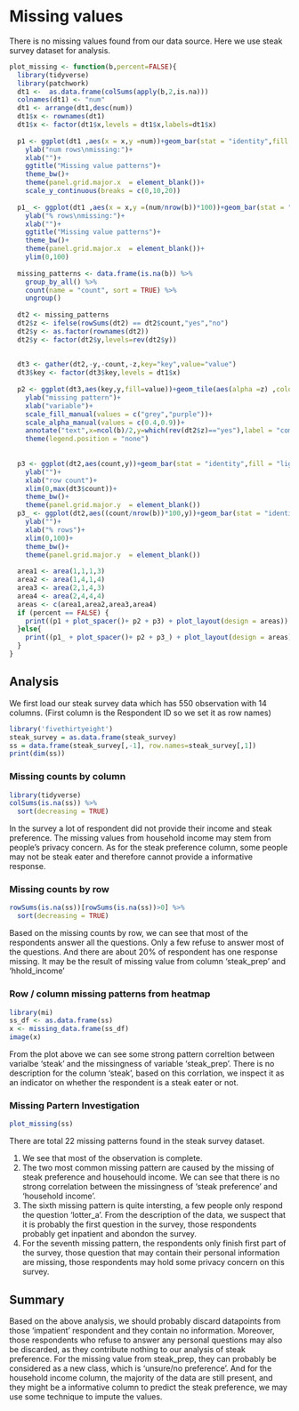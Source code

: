 # Missing values
There is no missing values found from our data source. Here we use steak survey dataset for analysis.


```r
plot_missing <- function(b,percent=FALSE){
  library(tidyverse)
  library(patchwork)
  dt1 <-  as.data.frame(colSums(apply(b,2,is.na)))
  colnames(dt1) <- "num"
  dt1 <- arrange(dt1,desc(num))
  dt1$x <- rownames(dt1)
  dt1$x <- factor(dt1$x,levels = dt1$x,labels=dt1$x) 
  
  p1 <- ggplot(dt1 ,aes(x = x,y =num))+geom_bar(stat = "identity",fill = "lightblue")+
    ylab("num rows\nmissing:")+
    xlab("")+
    ggtitle("Missing value patterns")+
    theme_bw()+
    theme(panel.grid.major.x  = element_blank())+
    scale_y_continuous(breaks = c(0,10,20))
  
  p1_ <- ggplot(dt1 ,aes(x = x,y =(num/nrow(b))*100))+geom_bar(stat = "identity",fill = "lightblue")+
    ylab("% rows\nmissing:")+
    xlab("")+
    ggtitle("Missing value patterns")+
    theme_bw()+
    theme(panel.grid.major.x  = element_blank())+
    ylim(0,100)
  
  missing_patterns <- data.frame(is.na(b)) %>%
    group_by_all() %>%
    count(name = "count", sort = TRUE) %>%
    ungroup()
  
  dt2 <- missing_patterns
  dt2$z <- ifelse(rowSums(dt2) == dt2$count,"yes","no")
  dt2$y <- as.factor(rownames(dt2))
  dt2$y <- factor(dt2$y,levels=rev(dt2$y))
  
  
  dt3 <- gather(dt2,-y,-count,-z,key="key",value="value")
  dt3$key <- factor(dt3$key,levels = dt1$x)
  
  p2 <- ggplot(dt3,aes(key,y,fill=value))+geom_tile(aes(alpha =z) ,colour="white")+
    ylab("missing pattern")+
    xlab("variable")+
    scale_fill_manual(values = c("grey","purple"))+
    scale_alpha_manual(values = c(0.4,0.9))+
    annotate("text",x=ncol(b)/2,y=which(rev(dt2$z)=="yes"),label = "complete cases")+
    theme(legend.position = "none")
  
  
  p3 <- ggplot(dt2,aes(count,y))+geom_bar(stat = "identity",fill = "lightblue")+
    ylab("")+
    xlab("row count")+
    xlim(0,max(dt3$count))+
    theme_bw()+
    theme(panel.grid.major.y  = element_blank())
  p3_ <- ggplot(dt2,aes((count/nrow(b))*100,y))+geom_bar(stat = "identity",fill = "lightblue")+
    ylab("")+
    xlab("% rows")+
    xlim(0,100)+
    theme_bw()+
    theme(panel.grid.major.y  = element_blank())
  
  area1 <- area(1,1,1,3)
  area2 <- area(1,4,1,4)
  area3 <- area(2,1,4,3)
  area4 <- area(2,4,4,4)
  areas <- c(area1,area2,area3,area4)
  if (percent == FALSE) {
    print((p1 + plot_spacer()+ p2 + p3) + plot_layout(design = areas))
  }else{
    print((p1_ + plot_spacer()+ p2 + p3_) + plot_layout(design = areas))
  }
}
```



## Analysis

We first load our steak survey data which has 550 observation with 14 columns. (First column is the Respondent ID so we set it as row names)
```r
library('fivethirtyeight')
steak_survey = as.data.frame(steak_survey) 
ss = data.frame(steak_survey[,-1], row.names=steak_survey[,1])
print(dim(ss))
```

### Missing counts by column
```r
library(tidyverse)
colSums(is.na(ss)) %>%
  sort(decreasing = TRUE)
```
In the survey a lot of respondent did not provide their income and steak preference. The missing values from household income may stem from people's privacy concern. As for the steak preference column, some people may not be steak eater and therefore cannot provide a informative response.

### Missing counts by row
```r
rowSums(is.na(ss))[rowSums(is.na(ss))>0] %>% 
  sort(decreasing = TRUE)
```
Based on the missing counts by row, we can see that most of the respondents answer all the questions. Only a few refuse to answer most of the questions. And there are about 20% of respondent has one response missing. It may be the result of missing value from column 'steak_prep' and 'hhold_income'

### Row / column missing patterns from heatmap
```r
library(mi)
ss_df <- as.data.frame(ss)
x <- missing_data.frame(ss_df)
image(x)
```
From the plot above we can see some strong pattern correltion between varialbe 'steak' and the missingness of variable 'steak_prep'. There is no description for the column 'steak', based on this corrlation, we inspect it as an indicator on whether the respondent is a steak eater or not. 

### Missing Partern Investigation
```r
plot_missing(ss)
```
There are total 22 missing patterns found in the steak survey dataset. 

1. We see that most of the observation is complete. 
2. The two most common missing pattern are caused by the missing of steak preference and househould income. We can see that there is no strong correlation between the missingness of 'steak preference' and 'household income'. 
3. The sixth missing pattern is quite intersting, a few people only respond the question 'lotter_a'. From the description of the data, we suspect that it is probably the first question in the survey, those respondents probably get inpatient and abondon the survey. 
4. For the seventh missing pattern, the respondents only finish first part of the survey, those question that may contain their personal information are missing, those respondents may hold some privacy concern on this survey.

## Summary
Based on the above analysis, we should probably discard datapoints from those 'impatient' respondent and they contain no information. Moreover, those respondents who refuse to answer any personal questions may also be discarded, as they contribute nothing to our analysis of steak preference. For the missing value from steak_prep, they can probably be considered as a new class, which is 'unsure/no preference'. And for the household income column, the majority of the data are still present, and they might be a informative column to predict the steak preference, we may use some technique to impute the values.